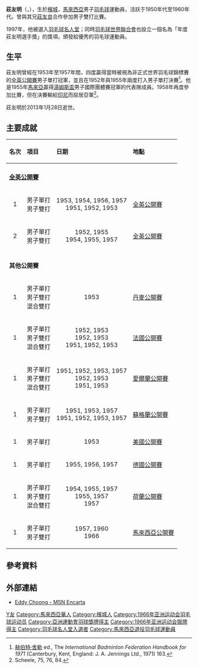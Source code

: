 {{noteTA|G1=Badminton}}
{{Infobox Badminton player
| playername              = 莊友明
| image                   = replace this image male.svg <!-- NOTE TO EDITORS: Do not replace the header image unless it is with a photo under a public domain or free license (NOT the same as fair use). Any fair use photos (i.e. promotional photos, album covers) are copyright violations and will be deleted. Also see http://en.wikipedia.org/wiki/Wikipedia:Non-free content use criteria -->
| size                    =
| caption                 = 
| nickname                = 
| birth_name              = Eddy Choong
| date_of_birth           = 1930年5月29日
| place_of_birth          = {{flag|Straits Settlements}}[[檳城|檳城]]
| date_of_death           = 2013年1月28日<ref>[{{Cite web |url=http://www.bwfbadminton.org/news_item.aspx?id=70332 |title=Obituary: Remembering Legendary All England Winner Eddy Choong {{en}} |accessdate=2015-02-14 |archive-date=2015-02-14 |archive-url=https://web.archive.org/web/20150214184828/http://www.bwfbadminton.org/news_item.aspx?id=70332 |dead-url=no }} Obituary: Remembering Legendary All England Winner Eddy Choong {{en}}]</ref>
| place_of_death          = {{MAS}}檳城
| height                  = {{height|m=1.57}}
| weight                  = 
| event                   = 
| country                 = {{MAS}}
| years_active            = 
| handedness              = 右手
| coach                   = 
| played                  = 
| titles                  = 
}}
'''莊友明'''（{{lang-ms|Eddy Choong Ewe Beng}}，{{bd|1930年|5月29日|2013年|1月28日|catIdx=Z莊}}），生於[[檳城|檳城]]，[[馬來西亞|馬來西亞]]男子[[羽毛球|羽毛球]]運動員，活跃于1950年代至1960年代。曾與其兄[[莊友良|莊友良]]合作參加男子雙打比賽。

1997年，他被選入[[羽毛球世界聯會名人堂|羽毛球名人堂]]；同時[[羽毛球世界聯合會|羽毛球世界聯合會]]也設立一個名為「年度莊友明選手獎」的獎項，頒發給優秀的羽毛球運動員。

== 生平 ==
莊友明曾經在1953年至1957年間，四度贏得當時被視為非正式世界羽毛球錦標賽的[[全英羽毛球公開賽|全英公開賽]]男子單打冠軍，並且在1952年與1955年兩度打入男子單打決賽<ref>[[赫伯特·舍勒|赫伯特·舍勒]] ed., The ''International Badminton Federation Handbook for 1971'' (Canterbury, Kent, England: J. A. Jennings Ltd., 1971) 163.</ref>。他是1955年[[馬來亞|馬來亞]]贏得[[湯姆斯盃|湯姆斯盃]]男子國際團體賽冠軍的代表隊成員。1958年再度參加比賽，但在決賽輸給[[印尼|印尼]]而屈居亞軍<ref>Scheele, 75, 76, 84.</ref>。

莊友明於2013年1月28日逝世。

==主要成就==
{| class="wikitable" width="600px" style="font-size: 95%;"
!align="left"|名次
!align="left"|項目
!align="left"|日期
!align="left"|地點
|-
|- bgcolor="#F0F8FF"
|align="left" colspan="4"|'''[[全英羽毛球公開賽|全英公開賽]]'''
|-
|align="center" bgcolor="#ffd700"|1
|align="left"|男子單打 <br> 男子雙打
|align="center"|1953, 1954, 1956, 1957 <br> 1951, 1952, 1953
|align="left"|[[全英羽毛球公開賽|全英公開賽]]
|-
|align="center" bgcolor="#c0c0c0"|2
|align="left"|男子單打 <br> 男子雙打
|align="center"|1952, 1955 <br> 1954, 1955, 1957
|align="left"|[[全英羽毛球公開賽|全英公開賽]]
|-
|- bgcolor="#F0F8FF"
|align="left" colspan="4"|'''其他公開賽'''
|-
|align="center" bgcolor="#ffd700"|1
|align="left"|男子單打 <br> 男子雙打 <br/> 混合雙打
|align="center"|1953
|align="left"|[[丹麥羽毛球公開賽|丹麥公開賽]]
|-
|align="center" bgcolor="#ffd700"|1
|align="left"|男子單打 <br> 男子雙打 <br/> 混合雙打
|align="center"|1952, 1953 <br/> 1952, 1953 <br/> 1951, 1952, 1953
|align="left"|[[法國羽毛球公開賽|法國公開賽]]
|-
|align="center" bgcolor="#ffd700"|1
|align="left"|男子單打 <br> 男子雙打 <br/> 混合雙打
|align="center"|1951, 1952, 1953, 1957 <br/> 1952, 1953 <br/> 1951, 1953
|align="left"|[[愛爾蘭羽毛球公開賽|愛爾蘭公開賽]]
|-
|align="center" bgcolor="#ffd700"|1
|align="left"|男子單打 <br> 男子雙打
|align="center"|1951, 1953, 1957 <br> 1951, 1952, 1953, 1957
|align="left"|[[蘇格蘭羽毛球公開賽|蘇格蘭公開賽]]
|-
|align="center" bgcolor="#ffd700"|1
|align="left"|男子單打
|align="center"|1953
|align="left"|[[美國羽毛球公開賽|美國公開賽]]
|-
|align="center" bgcolor="#ffd700"|1
|align="left"|男子單打
|align="center"|1955, 1956, 1957
|align="left"|[[德國羽毛球公開賽|德國公開賽]]
|-
|align="center" bgcolor="#ffd700"|1
|align="left"|男子單打 <br/> 男子雙打 <br/> 混合雙打
|align="center"|1954, 1955, 1957 <br/> 1955, 1957 <br/> 1957
|align="left"|[[荷蘭羽毛球公開賽|荷蘭公開賽]]
|-
|align="center" bgcolor="#ffd700"|1
|align="left"|男子單打 <br/> 男子雙打
|align="center"|1957, 1960 <br/> 1966
|align="left"|[[馬來西亞羽毛球公開賽|馬來西亞公開賽]]
|}

== 參考資料 ==
{{Portal box|马来西亚|羽毛球}}
{{reflist|2}}

== 外部連結 ==
* [https://www.webcitation.org/5kwbZj8Lt?url=http://encarta.msn.com/encyclopedia_762505162/Eddy_Choong.html Eddy Choong - MSN Encarta]

{{汤姆斯杯冠军}}

{{Authority control}}
{{DEFAULTSORT:Choong莊}}
[[Category:莊姓|Y友]]
[[Category:馬來西亞華人|Category:馬來西亞華人]]
[[Category:檳城人|Category:檳城人]]
[[Category:1966年亚洲运动会羽毛球运动员|Category:1966年亚洲运动会羽毛球运动员]]
[[Category:亞洲運動會羽球獎牌得主|Category:亞洲運動會羽球獎牌得主]]
[[Category:1966年亚洲运动会银牌得主|Category:1966年亚洲运动会银牌得主]]
[[Category:羽毛球名人堂入選者|Category:羽毛球名人堂入選者]]
[[Category:馬來西亞退役羽毛球運動員|Category:馬來西亞退役羽毛球運動員]]